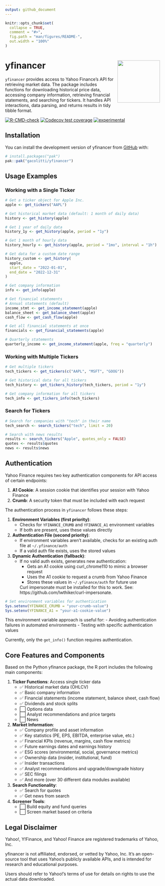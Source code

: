 ```yaml
---
output: github_document
---
```


<!-- README.md is generated from README.Rmd. Please edit that file -->

```r
knitr::opts_chunk$set(
  collapse = TRUE,
  comment = "#>",
  fig.path = "man/figures/README-",
  out.width = "100%"
)
```

# yfinancer <a href="github.com/gacolitti/yfinancer"><img src="man/figures/logo.png" align="right" height="138" /></a>

`yfinancer` provides access to Yahoo Finance's API for retrieving market data. The package includes functions for downloading historical price data, 
accessing company information, retrieving financial statements, and searching for tickers. It handles API interactions, data parsing, and returns results in 
tidy tibble format.

<!-- badges: start -->
[![R-CMD-check](https://github.com/gacolitti/yfinancer/actions/workflows/R-CMD-check.yaml/badge.svg)](https://github.com/gacolitti/yfinancer/actions/workflows/R-CMD-check.yaml)
[![Codecov test coverage](https://codecov.io/gh/gacolitti/yfinancer/graph/badge.svg)](https://app.codecov.io/gh/gacolitti/yfinancer)
[![experimental](https://img.shields.io/badge/experimental-orange.svg)](https://github.com/gaclitti/yfinancer)
<!-- badges: end -->


## Installation

You can install the development version of yfinancer from [GitHub](https://github.com/) with:

```r
# install.packages("pak")
pak::pak("gacolitti/yfinancer")
```

## Usage Examples

### Working with a Single Ticker

```r
# Get a ticker object for Apple Inc.
apple <- get_tickers("AAPL")

# Get historical market data (default: 1 month of daily data)
history <- get_history(apple)

# Get 1 year of daily data
history_1y <- get_history(apple, period = "1y")

# Get 1 month of hourly data
history_hourly <- get_history(apple, period = "1mo", interval = "1h")

# Get data for a custom date range
history_custom <- get_history(
  apple, 
  start_date = "2022-01-01", 
  end_date = "2022-12-31"
)

# Get company information
info <- get_info(apple)

# Get financial statements
# Annual statements (default)
income_stmt <- get_income_statement(apple)
balance_sheet <- get_balance_sheet(apple)
cash_flow <- get_cash_flow(apple)

# Get all financial statements at once
financials <- get_financial_statements(apple)

# Quarterly statements
quarterly_income <- get_income_statement(apple, freq = "quarterly")
```

### Working with Multiple Tickers

```r
# Get multiple tickers
tech_tickers <- get_tickers(c("AAPL", "MSFT", "GOOG"))

# Get historical data for all tickers
tech_history <- get_tickers_history(tech_tickers, period = "1y")

# Get company information for all tickers
tech_info <- get_tickers_info(tech_tickers)
```

### Search for Tickers

```r
# Search for companies with "tech" in their name
tech_search <- search_tickers("tech", limit = 20)

# Search with news results
results <- search_tickers("Apple", quotes_only = FALSE)
quotes <- results$quotes
news <- results$news
```

## Authentication

Yahoo Finance requires two key authentication components for API access of certain endpoints:

1. **A1 Cookie**: A session cookie that identifies your session with Yahoo Finance
2. **Crumb**: A security token that must be included with each request

The authentication process in `yfinancer` follows these steps:

1. **Environment Variables (first priority)**:
   - Checks for `YFINANCE_CRUMB` and `YFINANCE_A1` environment variables
   - If both are present, uses these values directly

2. **Authentication File (second priority)**:
   - If environment variables aren't available, checks for an existing auth file at `~/.yfinance/auth`
   - If a valid auth file exists, uses the stored values

3. **Dynamic Authentication (fallback)**:
   - If no valid auth exists, generates new authentication:
     - Gets an A1 cookie using curl_chrome110 to mimic a browser request 
     - Uses the A1 cookie to request a crumb from Yahoo Finance
     - Stores these values in `~/.yfinance/auth` for future use

     Curl impersonate must be installed for this to work. See: https://github.com/lwthiker/curl-impersonate.

```r
# Set environment variables for authentication
Sys.setenv(YFINANCE_CRUMB = "your-crumb-value")
Sys.setenv(YFINANCE_A1 = "your-a1-cookie-value")

```

This environment variable approach is useful for:
- Avoiding authentication failures in automated environments
- Testing with specific authentication values

Currently, only the `get_info()` function requires authentication.

## Core Features and Components

Based on the Python yfinance package, the R port includes the following main components:

1. **Ticker Functions**: Access single ticker data
   - ✅ Historical market data (OHLCV)
   - ✅ Basic company information
   - ✅ Financial statements (income statement, balance sheet, cash flow)
   - ✅ Dividends and stock splits
   - ⬜ Options data
   - ⬜ Analyst recommendations and price targets
   - ⬜ News

2. **Market Information**:
   - ✅ Company profile and asset information
   - ✅ Key statistics (PE, EPS, EBITDA, enterprise value, etc.)
   - ✅ Financial KPIs (revenue, margins, cash flow metrics)
   - ✅ Future earnings dates and earnings history
   - ✅ ESG scores (environmental, social, governance metrics)
   - ✅ Ownership data (insider, institutional, fund)
   - ✅ Insider transactions
   - ✅ Analyst recommendations and upgrade/downgrade history
   - ✅ SEC filings
   - ✅ And more (over 30 different data modules available)

3. **Search Functionality**:
   - ✅ Search for quotes
   - ✅ Get news from search

4. **Screener Tools**:
   - ⬜ Build equity and fund queries
   - ⬜ Screen market based on criteria

## Legal Disclaimer

Yahoo!, Y!Finance, and Yahoo! Finance are registered trademarks of Yahoo, Inc.

yfinancer is not affiliated, endorsed, or vetted by Yahoo, Inc. It's an open-source tool that uses Yahoo's publicly available APIs, and is intended for research and educational purposes.

Users should refer to Yahoo!'s terms of use for details on rights to use the actual data downloaded.
